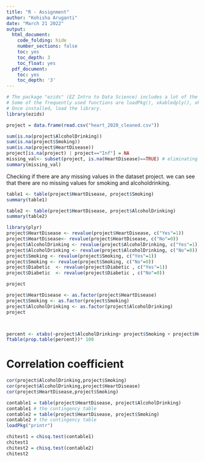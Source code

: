 ```yaml
---
title: "R - Assignment"
author: "Kohisha Aruganti"
date: "March 21 2022"
output:
  html_document:
    code_folding: hide
    number_sections: false
    toc: yes
    toc_depth: 3
    toc_float: yes
  pdf_document:
    toc: yes
    toc_depth: '3'
---
```


```r
# The package "ezids" (EZ Intro to Data Science) includes a lot of the helper functions we developed for the course. 
# Some of the frequently used functions are loadPkg(), xkabledply(), xkablesummary(), uzscale(), etc.
# Once installed, load the library.
library(ezids)
```

```r
project = data.frame(read.csv("heart_2020_cleaned.csv"))
```


```r
sum(is.na(project$AlcoholDrinking))
sum(is.na(project$Smoking))
sum(is.na(project$HeartDisease))
project[is.na(project) | project=="Inf"] = NA
missing_val<- subset(project, is.na(HeartDisease)==TRUE) # eliminating the missing values
summary(missing_val)
```
Checking if there are any missing values in the dataset project.
we can see that there are no missing values for smoking and alcoholdrinking.

```r
table1 <- table(project$HeartDisease, project$Smoking)
summary(table1) 
```
```r
table2 <- table(project$HeartDisease, project$AlcoholDrinking)
summary(table2) 
```
```r
library(plyr)
project$HeartDisease <- revalue(project$HeartDisease, c("Yes"=1))
project$HeartDisease<- revalue(project$HeartDisease, c("No"=0))
project$AlcoholDrinking <- revalue(project$AlcoholDrinking, c("Yes"=1))
project$AlcoholDrinking <- revalue(project$AlcoholDrinking, c("No"=0))
project$Smoking <- revalue(project$Smoking, c("Yes"=1))
project$Smoking <- revalue(project$Smoking, c("No"=0))
project$Diabetic  <- revalue(project$Diabetic , c("Yes"=1))
project$Diabetic  <- revalue(project$Diabetic , c("No"=0))

project

```

```r
project$HeartDisease <- as.factor(project$HeartDisease)
project$Smoking <- as.factor(project$Smoking)
project$AlcoholDrinking <- as.factor(project$AlcoholDrinking)
project
```

```r


```

```r

```

```r
percent <- xtabs(~project$AlcoholDrinking+ project$Smoking + project$HeartDisease)
ftable(prop.table(percent))* 100

```

# Correlation coefficient 

```r
cor(project$AlcoholDrinking,project$Smoking)
cor(project$AlcoholDrinking,project$HeartDisease)
cor(project$HeartDisease,project$Smoking)

```

```r

contable1 = table(project$HeartDisease, project$AlcoholDrinking)
contable1 # the contingency table
contable2 = table(project$HeartDisease, project$Smoking)
contable2 # the contingency table
loadPkg("printr")

```

```r

chitest1 = chisq.test(contable1)
chitest1
chitest2 = chisq.test(contable2)
chitest2
```


